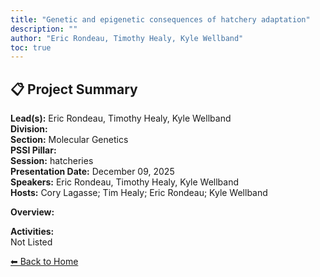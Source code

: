 ```yaml
---
title: "Genetic and epigenetic consequences of hatchery adaptation"
description: ""
author: "Eric Rondeau, Timothy Healy, Kyle Wellband"
toc: true
---
```


## 📋 Project Summary

**Lead(s):** Eric Rondeau, Timothy Healy, Kyle Wellband  
**Division:**   
**Section:** Molecular Genetics  
**PSSI Pillar:**   
**Session:** hatcheries  
**Presentation Date:** December 09, 2025  
**Speakers:** Eric Rondeau, Timothy Healy, Kyle Wellband  
**Hosts:** Cory Lagasse; Tim Healy; Eric Rondeau; Kyle Wellband  

**Overview:**  
   

**Activities:**  
Not Listed

[⬅ Back to Home](../index.qmd)
